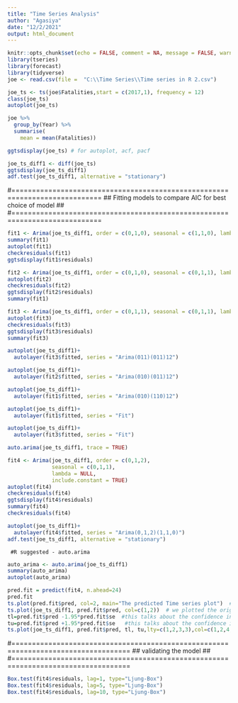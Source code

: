 ---
title: "Time Series Analysis"
author: "Agasiya"
date: "12/2/2021"
output: html_document
---

```{r setup, include=FALSE}
knitr::opts_chunk$set(echo = FALSE, comment = NA, message = FALSE, warning = FALSE)
library(tseries)
library(forecast)
library(tidyverse)
joe <- read.csv(file =  "C:\\Time Series\\Time series in R 2.csv")
```

```{r  converting the dataset to a time series data}
joe_ts <- ts(joe$Fatalities,start = c(2017,1), frequency = 12)
class(joe_ts)
autoplot(joe_ts)
```

```{r}
joe %>% 
  group_by(Year) %>% 
  summarise(
    mean = mean(Fatalities))
```

```{r}
ggtsdisplay(joe_ts) # for autoplot, acf, pacf
```

```{r  Differencing to reach stationary}
joe_ts_diff1 <- diff(joe_ts)
ggtsdisplay(joe_ts_diff1)
adf.test(joe_ts_diff1, alternative = "stationary")
```


#============================================================================
      ## Fitting models to compare AIC for best choice of model  ##
#============================================================================

```{r}
fit1 <- Arima(joe_ts_diff1, order = c(0,1,0), seasonal = c(1,1,0), lambda = NULL, include.constant = TRUE)
summary(fit1)
autoplot(fit1)
checkresiduals(fit1)
ggtsdisplay(fit1$residuals)
```

```{r}
fit2 <- Arima(joe_ts_diff1, order = c(0,1,0), seasonal = c(0,1,1), lambda = NULL, include.constant = TRUE)
autoplot(fit2)
checkresiduals(fit2)
ggtsdisplay(fit2$residuals)
summary(fit1)
```

```{r}
fit3 <- Arima(joe_ts_diff1, order = c(0,1,1), seasonal = c(0,1,1), lambda = NULL, include.constant = TRUE)
autoplot(fit3)
checkresiduals(fit3)
ggtsdisplay(fit3$residuals)
summary(fit3)
```

```{r}
autoplot(joe_ts_diff1)+ 
  autolayer(fit3$fitted, series = "Arima(011)(011)12")

autoplot(joe_ts_diff1)+ 
  autolayer(fit2$fitted, series = "Arima(010)(011)12")

autoplot(joe_ts_diff1)+ 
  autolayer(fit1$fitted, series = "Arima(010)(110)12")

autoplot(joe_ts_diff1)+ 
  autolayer(fit1$fitted, series = "Fit")

autoplot(joe_ts_diff1)+ 
  autolayer(fit3$fitted, series = "Fit")

auto.arima(joe_ts_diff1, trace = TRUE)
```

```{r}
fit4 <- Arima(joe_ts_diff1, order = c(0,1,2),
              seasonal = c(0,1,1),
              lambda = NULL,
              include.constant = TRUE)
autoplot(fit4)
checkresiduals(fit4)
ggtsdisplay(fit4$residuals)
summary(fit4)
checkresiduals(fit4)
```  

```{r}
autoplot(joe_ts_diff1)+ 
  autolayer(fit4$fitted, series = "Arima(0,1,2)(1,1,0)")
adf.test(joe_ts_diff1, alternative = "stationary")
```

#################################
     #R suggested - auto.arima
#################################
```{r}
auto_arima <- auto.arima(joe_ts_diff1)
summary(auto_arima)
autoplot(auto_arima)
```


```{r}
pred.fit = predict(fit4, n.ahead=24)
pred.fit
ts.plot(pred.fit$pred, col=2, main="The predicted Time series plot")  #NB col is color
ts.plot(joe_ts_diff1, pred.fit$pred, col=c(1,2))  # we plotted the original data and the predicted graph on the same sheet
tl=pred.fit$pred -1.95*pred.fit$se  #this talks about the confidence interval  tl is for the lower limit. the 1.96 is the critical value
tu=pred.fit$pred +1.95*pred.fit$se   #this talks about the confidence interval tu is for the upper limit. the 1.96 is the critical value
ts.plot(joe_ts_diff1, pred.fit$pred, tl, tu,lty=c(1,2,3,3),col=c(1,2,4,5))   #lty is for an identified graph.The same interval is been used by the tl and tu
```

#===================================================================================
                        ##  validating  the model  ##
#===================================================================================
```{r}
Box.test(fit4$residuals, lag=1, type="Ljung-Box")
Box.test(fit4$residuals, lag=5, type="Ljung-Box")
Box.test(fit4$residuals, lag=10, type="Ljung-Box")
```
